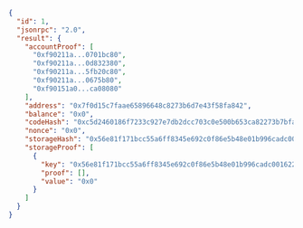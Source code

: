 
<Tabs>
  <TabItem value="JSON">

```json
{
  "id": 1,
  "jsonrpc": "2.0",
  "result": {
    "accountProof": [
      "0xf90211a...0701bc80",
      "0xf90211a...0d832380",
      "0xf90211a...5fb20c80",
      "0xf90211a...0675b80",
      "0xf90151a0...ca08080"
    ],
    "address": "0x7f0d15c7faae65896648c8273b6d7e43f58fa842",
    "balance": "0x0",
    "codeHash": "0xc5d2460186f7233c927e7db2dcc703c0e500b653ca82273b7bfad8045d85a470",
    "nonce": "0x0",
    "storageHash": "0x56e81f171bcc55a6ff8345e692c0f86e5b48e01b996cadc001622fb5e363b421",
    "storageProof": [
      {
        "key": "0x56e81f171bcc55a6ff8345e692c0f86e5b48e01b996cadc001622fb5e363b421",
        "proof": [],
        "value": "0x0"
      }
    ]
  }
}
```

  </TabItem>
</Tabs>
